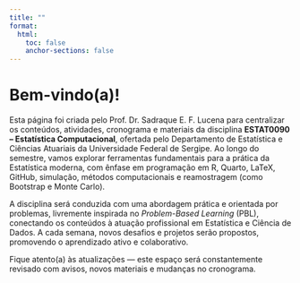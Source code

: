 ```yaml
---
title: ""
format:
  html:
    toc: false
    anchor-sections: false
---
```


# Bem-vindo(a)!

Esta página foi criada pelo Prof. Dr. Sadraque E. F. Lucena para centralizar os conteúdos, atividades, cronograma e materiais da disciplina **ESTAT0090 – Estatística Computacional**, ofertada pelo Departamento de Estatística e Ciências Atuariais da Universidade Federal de Sergipe. Ao longo do semestre, vamos explorar ferramentas fundamentais para a prática da Estatística moderna, com ênfase em programação em R, Quarto, LaTeX, GitHub, simulação, métodos computacionais e reamostragem (como Bootstrap e Monte Carlo).

A disciplina será conduzida com uma abordagem prática e orientada por problemas, livremente inspirada no *Problem-Based Learning* (PBL), conectando os conteúdos à atuação profissional em Estatística e Ciência de Dados. A cada semana, novos desafios e projetos serão propostos, promovendo o aprendizado ativo e colaborativo.

Fique atento(a) às atualizações — este espaço será constantemente revisado com avisos, novos materiais e mudanças no cronograma.

